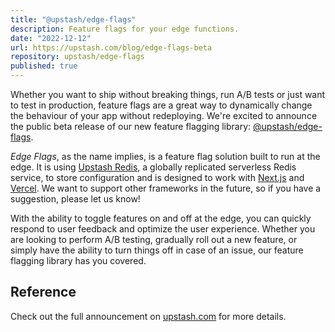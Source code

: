 ```yaml
---
title: "@upstash/edge-flags"
description: Feature flags for your edge functions.
date: "2022-12-12"
url: https://upstash.com/blog/edge-flags-beta
repository: upstash/edge-flags
published: true
---
```


Whether you want to ship without breaking things, run A/B tests or just want to test in production,
feature flags are a great way to dynamically change the behaviour of your app without redeploying. We're excited to announce the public
beta release of our new feature flagging library: [@upstash/edge-flags](https://github.com/upstash/edge-flags).

_Edge Flags_, as the name implies, is a feature flag solution built to run at the edge. It is using [Upstash Redis](https://upstash.com/), a globally replicated serverless Redis service, to store configuration and is
designed to work with [Next.js](https://nextjs.org) and [Vercel](https://vercel.com). We want to support other frameworks in the future, so if you have a suggestion, please let us know!

With the ability to toggle features on and off at the edge, you can quickly respond
to user feedback and optimize the user experience. Whether you are looking to
perform A/B testing, gradually roll out a new feature, or simply have the
ability to turn things off in case of an issue, our feature flagging library has
you covered.

## Reference

Check out the full announcement on [upstash.com](https://upstash.com/blog/edge-flags-beta) for more details.
